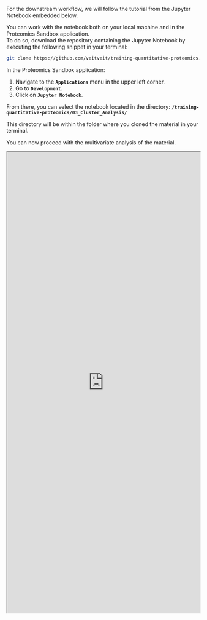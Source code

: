 For the downstream workflow, we will follow the tutorial from the Jupyter Notebook embedded below.

<!--
Guide on how to use Jupyter Notebook in the Proteomics Sandbox Application (git clone)

-->

You can work with the notebook both on your local machine and in the Proteomics Sandbox application.  
To do so, download the repository containing the Jupyter Notebook by executing the following snippet in your terminal:  

```bash
git clone https://github.com/veitveit/training-quantitative-proteomics.git
```

In the Proteomics Sandbox application:  

1. Navigate to the **`Applications`** menu in the upper left corner.  
2. Go to **`Development`**.  
3. Click on **`Jupyter Notebook`**.  

From there, you can select the notebook located in the directory: 
**`/training-quantitative-proteomics/03_Cluster_Analysis/`**

This directory will be within the folder where you cloned the material in your terminal.

You can now proceed with the multivariate analysis of the material.

<iframe src="https://nbviewer.jupyter.org/github/veitveit/training-quantitative-proteomics/blob/main/03_Cluster_Analysis/Multivariate%20analysis.ipynb" 
        width="100%" 
        height="1200px">
</iframe>